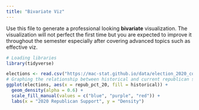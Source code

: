 ```yaml
---
title: "Bivariate Viz"
---
```


Use this file to generate a professional looking **bivariate** visualization.  The visualization will not perfect the first time but you are expected to improve it throughout the semester especially after covering advanced topics such as effective viz.

```r
# Loading libraries
library(tidyverse)
```

```r
elections <- read.csv("https://mac-stat.github.io/data/election_2020_county.csv")
# Graphing the relationship between historical and current republican support for US counties in 2020
ggplot(elections, aes(x = repub_pct_20, fill = historical)) +
  geom_density(alpha = 0.6) +
  scale_fill_manual(values = c("blue", "purple", "red")) +
  labs(x = "2020 Republican Support", y = "Density")

```

